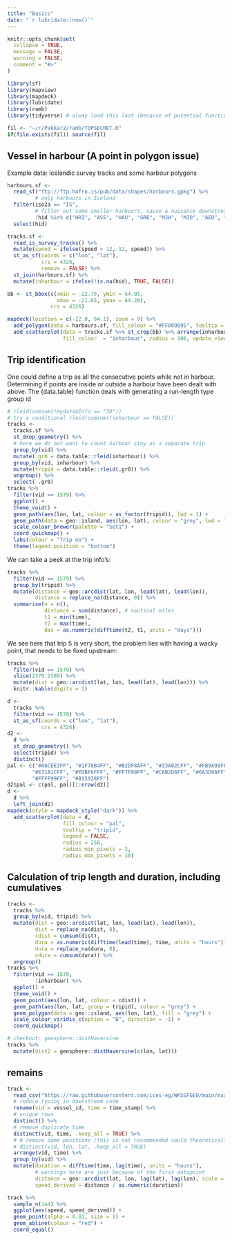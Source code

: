 ```yaml
---
title: "Basics"
date: "`r lubridate::now()`"
---
```


```r
knitr::opts_chunk$set(
  collapse = TRUE,
  message = FALSE,
  warning = FALSE,
  comment = "#>"
)
```

```r
library(sf)
library(mapview)
library(mapdeck)
library(lubridate)
library(ramb)
library(tidyverse) # alway load this last (because of potential function name conflicts)
```

```r
fil <- "~/r/Pakkar2/ramb/TOPSECRET.R"
if(file.exists(fil)) source(fil) 
```

## Vessel in harbour (A point in polygon issue)

Example data: Icelandic survey tracks and some harbour polygons

```r
harbours.sf <- 
  read_sf("ftp://ftp.hafro.is/pub/data/shapes/harbours.gpkg") %>% 
         # only harbours in Iceland
  filter(iso2a == "IS",
         # filter out some smaller harbours, cause a nuisance downstream
         !hid %in% c("HRI", "ASS", "HAU", "GRE", "MJH", "MJO", "AED", "HJA")) %>% 
  select(hid)

tracks.sf <- 
  read_is_survey_tracks() %>% 
  mutate(speed = ifelse(speed > 12, 12, speed)) %>% 
  st_as_sf(coords = c("lon", "lat"),
           crs = 4326,
           remove = FALSE) %>% 
  st_join(harbours.sf) %>% 
  mutate(inharbour = ifelse(!is.na(hid), TRUE, FALSE))
```

```r
bb <- st_bbox(c(xmin = -22.75, ymin = 64.05, 
                xmax = -21.65, ymax = 64.20), 
              crs = 4326)

mapdeck(location = c(-22.0, 64.1), zoom = 9) %>% 
  add_polygon(data = harbours.sf, fill_colour = "#FF000095", tooltip = "hid", update_view = FALSE) %>% 
  add_scatterplot(data = tracks.sf %>% st_crop(bb) %>% arrange(inharbour), 
                  fill_colour  = "inharbour", radius = 100, update_view = FALSE)
```

## Trip identification

One could define a trip as all the consecutive points while not in harbour. Determining if points are inside or outside a harbour have been dealt with above. The {data.table} \code{rleid} function deals with generating a run-length type group id

```r
# rleid(cumsum(!mydata$Info == "3D"))
# try a conditional rleid(cumsum(!inharbour == FALSE))
tracks <- 
  tracks.sf %>% 
  st_drop_geometry() %>% 
  # here we do not want to count harbour stay as a separate trip
  group_by(vid) %>% 
  mutate(.gr0 = data.table::rleid(inharbour)) %>% 
  group_by(vid, inharbour) %>% 
  mutate(tripid = data.table::rleid(.gr0)) %>% 
  ungroup() %>% 
  select(-.gr0)
tracks %>% 
  filter(vid == 1579) %>% 
  ggplot() +
  theme_void() +
  geom_path(aes(lon, lat, colour = as_factor(tripid)), lwd = 1) +
  geom_path(data = geo::island, aes(lon, lat), colour = "grey", lwd = 1) +
  scale_colour_brewer(palette = "Set1") +
  coord_quickmap() +
  labs(colour = "Trip no") +
  theme(legend.position = "bottom")
```

We can take a peek at the trip info's:

```r
tracks %>% 
  filter(vid == 1579) %>% 
  group_by(tripid) %>% 
  mutate(distance = geo::arcdist(lat, lon, lead(lat), lead(lon)),
         distance = replace_na(distance, 0)) %>% 
  summarise(n = n(),
            distance = sum(distance), # nautical miles
            t1 = min(time),
            t2 = max(time),
            das = as.numeric(difftime(t2, t1, units = "days")))
```

We see here that trip 5 is very short, the problem lies with having a wacky point, that needs to be fixed upstream:
```r
tracks %>% 
  filter(vid == 1579) %>% 
  slice(2370:2380) %>% 
  mutate(dist = geo::arcdist(lat, lon, lead(lat), lead(lon))) %>% 
  knitr::kable(digits = 2)
```


```r
d <- 
  tracks %>% 
  filter(vid == 1579) %>% 
  st_as_sf(coords = c("lon", "lat"),
           crs = 4326)
d2 <- 
  d %>% 
  st_drop_geometry() %>% 
  select(tripid) %>% 
  distinct()
pal <- c("#A6CEE3FF", "#1F78B4FF", "#B2DF8AFF", "#33A02CFF", "#FB9A99FF", 
        "#E31A1CFF", "#FDBF6FFF", "#FF7F00FF", "#CAB2D6FF", "#6A3D9AFF", 
        "#FFFF99FF", "#B15928FF")
d2$pal <- c(pal, pal)[1:nrow(d2)]
d <- 
  d %>% 
  left_join(d2)
mapdeck(style = mapdeck_style("dark")) %>% 
  add_scatterplot(data = d, 
                  fill_colour = "pal", 
                  tooltip = "tripid", 
                  legend = FALSE,
                  radius = 250,
                  radius_min_pixels = 2,
                  radius_max_pixels = 10)
```



## Calculation of trip length and duration, including cumulatives

```r
tracks <- 
  tracks %>% 
  group_by(vid, tripid) %>% 
  mutate(dist = geo::arcdist(lat, lon, lead(lat), lead(lon)),
         dist = replace_na(dist, 0),
         cdist = cumsum(dist),
         dura = as.numeric(difftime(lead(time), time, units = "hours")),
         dura = replace_na(dura, 0),
         cdura = cumsum(dura)) %>% 
  ungroup()
tracks %>% 
  filter(vid == 1579,
         !inharbour) %>% 
  ggplot() +
  theme_void() +
  geom_point(aes(lon, lat, colour = cdist)) +
  geom_path(aes(lon, lat, group = tripid), colour = "grey") +
  geom_polygon(data = geo::island, aes(lon, lat), fill = "grey") +
  scale_colour_viridis_c(option = "B", direction = -1) +
  coord_quickmap()
```


```r
# checkout: geosphere::distHaversine
tracks %>% 
  mutate(dist2 = geosphere::distHaversine(c(lon, lat)))
```


## remains

```r
track <-
  read_csv("https://raw.githubusercontent.com/ices-eg/WKSSFGEO/main/example_data_AIS.csv") %>% 
  # reduce typing in downstream code
  rename(vid = vessel_id, time = time_stamp) %>% 
  # unique rows
  distinct() %>% 
  # remove duplicate time
  distinct(vid, time, .keep_all = TRUE) %>% 
  # # remove same positions (this is not recommended could theoretically be possible
  # distinct(vid, lon, lat, .keep_all = TRUE)
  arrange(vid, time) %>% 
  group_by(vid) %>% 
  mutate(duration = difftime(time, lag(time), units = "hours"),
         # warnings here are just because of the first datapoint
         distance = geo::arcdist(lat, lon, lag(lat), lag(lon), scale = "nmi"),
         speed_derived = distance / as.numeric(duration))
```


```r
track %>% 
  sample_n(1e4) %>% 
  ggplot(aes(speed, speed_derived)) +
  geom_point(alpha = 0.01, size = 1) +
  geom_abline(colour = "red") +
  coord_equal()
```

